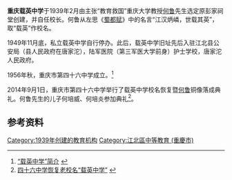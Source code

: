{{refimprove|time=2014-10-11T05:40:02+00:00}}
'''重庆载英中学'''于1939年2月由主张“教育救国”重庆大学教授[[何鲁|何鲁]]先生选定原彭家祠堂创建，并自任校长。何鲁从左思《[[蜀都赋|蜀都赋]]》中的名言“江汉炳嶙，世载其英”，取“载英”作校名。
 
1949年11月底，私立载英中学自行停办。此后，载英中学旧址先后入驻江北县公安局（县人民政府在唐家沱），陆军医院（第三军医大学前身）护士学校，唐家沱人民政府。

1956年秋，重庆市第四十六中学成立。<ref>[http://www.cq46.org/3/4/2011/54.htm “载英中学”简介] {{webarchive|url=https://web.archive.org/web/20141014165454/http://www.cq46.org/3/4/2011/54.htm |date=2014-10-14 }}</ref>

2014年9月1日，重庆市第四十六中学举行了载英中学校名恢复暨[[何鲁|何鲁]]铜像落成典礼。何鲁先生的儿子何培威、何培炎参加典礼<ref>[http://www.jbnews.gov.cn/jb_content/2014-09/04/content_3459147.htm 四十六中学恢复老校名“载英中学”] {{webarchive|url=https://web.archive.org/web/20141017122020/http://www.jbnews.gov.cn/jb_content/2014-09/04/content_3459147.htm |date=2014-10-17 }}</ref>。

==参考资料==
{{reflist}}

[[Category:1939年创建的教育机构|Category:1939年创建的教育机构]]
[[Category:江北區中等教育_(重慶市)|Category:江北區中等教育 (重慶市)]]